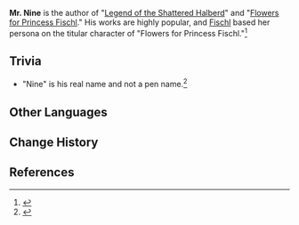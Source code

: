 {{Character Infobox
|type             = Mentioned
|location         = None
}}
'''Mr. Nine''' is the author of "[[Legend of the Shattered Halberd]]" and "[[Flowers for Princess Fischl]]." His works are highly popular, and [[Fischl]] based her persona on the titular character of "Flowers for Princess Fischl."<ref>{{Ref/CS|Fischl|Character Story 3}}</ref>

==Trivia==
*"Nine" is his real name and not a pen name.<ref>{{Ref/Quest|Octave of the Maushiro}}</ref>

==Other Languages==
{{Other Languages
|en       = Mr. Nine
|zhs      = 九老师
|zhs_rm   = Jiǔ-lǎoshī
|zht      = 九老师
|zht_rm   = Jiǔ-lǎoshī
|zh_tl    = Teacher Nine
|ja       = 九先生
|ja_rm    = Kyuu-sensei{{Assumed}}
|ja_tl    = Teacher Nine
|ko       = {{tt|구|九}} {{tt|작가|作家}} {{tt|선생|先生}}님
|ko_rm    = Gu Jakga Seonsaengnim
|ko_tl    = Mister Novelist Nine
|es       = Sr. Noveno
|es_tl    = Mr. Ninth
|fr       = M. Jiu
|fr_tl    = Mr. Jiu
|ru       = Господин Девятый
|ru_tl    = Mister Ninth
|th       = คุณ Jiu
|th_rm    = Khun Jiu
|th_tl    = 
|vi       = Thầy Cửu
|vi_tl    = Teacher Nine
|de       = Herr Chang
|de_tl    = Mr. Chang
|id       = Tuan Nine
|id_tl    = Mister Nine
|pt       = Sr. Nove
|pt_tl    = 
|tr       = 
|tr_tl    = 
|it       = 
|it_tl    = 
}}

==Change History==
{{Change History|introduced=1.0}}

==References==
{{Reflist}}